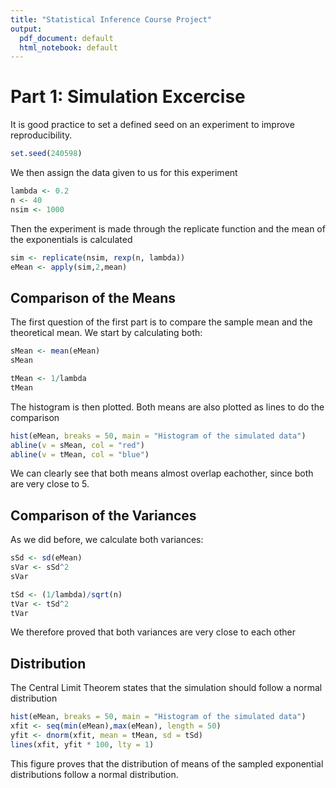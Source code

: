 ```yaml
---
title: "Statistical Inference Course Project"
output:
  pdf_document: default
  html_notebook: default
---
```


# Part 1: Simulation Excercise
It is good practice to set a defined seed on an experiment to improve reproducibility.
```r
set.seed(240598)

```

We then assign the data given to us for this experiment
```r
lambda <- 0.2
n <- 40
nsim <- 1000
```

Then the experiment is made through the replicate function and the mean of the exponentials is calculated
```r
sim <- replicate(nsim, rexp(n, lambda))
eMean <- apply(sim,2,mean)
```

## Comparison of the Means

The first question of the first part is to compare the sample mean and the theoretical mean. We start by calculating both:

```r
sMean <- mean(eMean)
sMean
```
```r
tMean <- 1/lambda
tMean
```
The histogram is then plotted. Both means are also plotted as lines to do the comparison
```r
hist(eMean, breaks = 50, main = "Histogram of the simulated data")
abline(v = sMean, col = "red")
abline(v = tMean, col = "blue")
```
We can clearly see that both means almost overlap eachother, since both are very close to 5.

## Comparison of the Variances

As we did before, we calculate both variances:
```r
sSd <- sd(eMean)
sVar <- sSd^2
sVar
```

```r
tSd <- (1/lambda)/sqrt(n)
tVar <- tSd^2
tVar
```
We therefore proved that both variances are very close to each other

## Distribution
The Central Limit Theorem states that the simulation should follow a normal distribution
```r
hist(eMean, breaks = 50, main = "Histogram of the simulated data")
xfit <- seq(min(eMean),max(eMean), length = 50)
yfit <- dnorm(xfit, mean = tMean, sd = tSd)
lines(xfit, yfit * 100, lty = 1)
```
This figure proves that the distribution of means of the sampled exponential distributions follow a normal distribution.